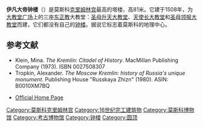 {{Infobox church
| name                   = 伊凡大帝钟楼
| fullname               = Колокольня Ивана Великого
| image                  = MoscowKremlin_IvanGreatBellTower2.jpg
|image_size = 350px
|caption = 伊凡大帝钟楼
{{Infobox mapframe|tyep=shape|zoom=15|frame-width=280}}
| coordinates            = {{coord|55|45|3|N|37|37|5|E|region:RU_type:landmark|display=title}}
| location               = [[莫斯科|莫斯科]]
| country                = [[俄罗斯|俄罗斯]]
| denomination           = [[东正教|东正教]]
| completed date         = 1508
}} 
'''伊凡大帝钟楼'''（{{lang-rus|Колокольня Ивана Великого|Kolokolnya Ivana Velikogo}}）是莫斯科[[克里姆林宫|克里姆林宫]]最高的塔楼，高81米。它建于1508年，为[[大教堂广场_(莫斯科)|大教堂广场]]上的三座[[东正教|东正教]]大教堂：[[圣母升天大教堂_(莫斯科)|圣母升天大教堂]]、[[天使长大教堂_(莫斯科)|天使长大教堂]]和[[圣母领报大教堂_(莫斯科)|圣母领报大教堂]]而建，它们都没有自己的[[钟楼|钟楼]]。据说它标志着莫斯科的地理中心。

==参考文献==
*Klein, Mina. ''The Kremlin: Citadel of History''. MacMillan Publishing Company (1973). ISBN 0027508307
*Tropkin, Alexander. ''The Moscow Kremlin: history of Russia's unique monument''. Publishing House "Russkaya Zhizn" (1980). ASIN: B0010XM7BQ
{{Commonscat|Ivan the Great Bell Tower|伊凡大帝钟楼}}
*[http://www.kreml.ru/en/kremlin/buildings/Ansambl_Kolokolyni/ Official Home Page] {{Wayback|url=http://www.kreml.ru/en/kremlin/buildings/Ansambl_Kolokolyni/ |date=20201202162040 }}
{{reflist}}

{{克里姆林宫}}
{{Authority control}}
[[Category:莫斯科克里姆林宫|Category:莫斯科克里姆林宫]]
[[Category:16世纪完工建筑物|Category:16世纪完工建筑物]]
[[Category:莫斯科博物馆|Category:莫斯科博物馆]]
[[Category:考古博物馆|Category:考古博物馆]]
[[Category:钟楼|Category:钟楼]]
[[Category:圆顶|Category:圆顶]]